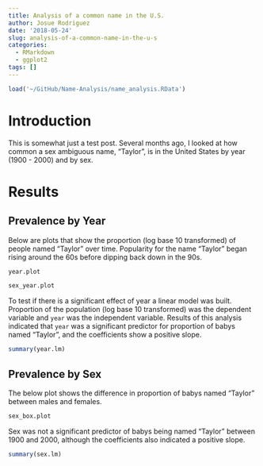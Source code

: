 ```yaml
---
title: Analysis of a common name in the U.S.
author: Josue Rodriguez
date: '2018-05-24'
slug: analysis-of-a-common-name-in-the-u-s
categories:
  - RMarkdown
  - ggplot2
tags: []
---
```


``` r
load('~/GitHub/Name-Analysis/name_analysis.RData')
```

# Introduction

This is somewhat just a test post. Several months ago, I looked at how common a sex ambiguous name, "Taylor", is in the United States by year (1900 - 2000) and by sex.

# Results

## Prevalence by Year
Below are plots that show the proportion (log base 10 transformed) of people named "Taylor" over time. Popularity for the name "Taylor" began rising around the 60s before dipping back down in the 90s.

``` r
year.plot

sex_year.plot
```

To test if there is a significant effect of year a linear model was built. Proportion of the population (log base 10 transformed) was the dependent variable and `year` was the independent variable. Results of this analysis indicated that `year` was a significant predictor for proportion of babys named "Taylor", and the coefficients show a positive slope.

``` r
summary(year.lm)
```

## Prevalence by Sex
The below plot shows the difference in proportion of babys named "Taylor" between males and females.

``` r
sex_box.plot
```

Sex was not a significant predictor of babys being named "Taylor" between 1900 and 2000, although the coefficients also indicated a positive slope.

``` r
summary(sex.lm)
```